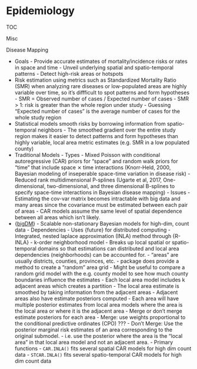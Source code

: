 # Epidemiology


TOC

Misc

Disease Mapping

-   Goals
		-   Provide accurate estimates of mortality/incidence risks or rates in space and time
		-   Unveil underlying spatial and spatio-temporal patterns
		-   Detect high-risk areas or hotspots
-   Risk estimation using metrics such as Standardized Mortality Ratio (SMR) when analyzing rare diseases or low-populated areas are highly variable over time, so it's diffficult to spot patterns and form hypotheses
		-   SMR = Observed number of cases / Expected number of cases
    		-   SMR > 1: risk is greater than the whole region under study
    		-   Guessing "Expected number of cases" is the average number of cases for the whole study region
-   Statistical models smooth risks by borrowing information from spatio-temporal neighbors
		-   The smoothed gradient over the entire study region makes it easier to detect patterns and form hypotheses than highly variable, local area metric estimates (e.g. SMR in a low populated county)
-   Traditional Models
		-   Types
    		-   Mixed Poisson with conditional autoregressive (CAR) priors for "space" and random walk priors for "time" that include space ⨯ time interactions (Knorr-Held, 2000, Bayesian modeling of inseperable space-time variation in disease risk)
    		-   Reduced rank multidimensional P-splines (Ugarte et al, 2017, One-dimensional, two-dimensional, and three dimensional B-splines to specify space-time interactions in Bayesian disease mapping)
		-   Issues
    		-   Estimating the cov-var matrix becomes intractable with big data and many areas since the covariance must be estimated between each pair of areas
    		-   CAR models assume the same level of spatial dependence between all areas which isn't likely.
-   {[bigDM](https://github.com/spatialstatisticsupna/bigDM)}
		-   Scalable non-stationary Bayesian models for high-dim, count data
		-   Dependencies
    		-   Uses {future} for distributed computing
    		-   Integrated, nested laplace approximation (INLA) method through {R-INLA}
		-   k-order neighborhood model - Breaks up local spatial or spatio-temporal domains so that estimations can distributed and local area dependencies (neighborhoods) can be accounted for.
    		-   "areas" are usually districts, counties, provinces, etc.
    				-   package does provide a method to create a "random" area grid
    				    -   Might be useful to compare a random grid model with the e.g. county model to see how much county boundaries influence the estimates
    		-   Each local area model includes k adjacent areas which creates a partition
    				-   The local area estimate is smoothed by taking information from the adjacent areas
    				-   Adjacent areas also have estimate posteriors computed
    				-   Each area will have multiple posterior estimates from local area models where the area is the local area or where it is the adjacent area
    		-   Merge or don't merge estimate posteriors for each area
    				-   Merge: use weights proportional to the conditional predictive ordinates (CPO) ???
    				-   Don't Merge: Use the posterior marginal risk estimates of an area corresponding to the original submodel.
    				    -   i.e. use the posterior where the area is the "local area" in that local area model and not an adjacent area.
		-   Primary functions
    		-   `CAR.INLA()` fits several spatial CAR models for high dim count data
    		-   `STCAR.INLA()` fits several spatio-temporal CAR models for high dim count data

